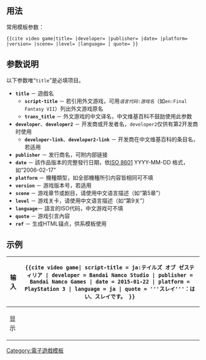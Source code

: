 <noinclude>{{Template doc page viewed directly}}</noinclude>

== 用法 ==

常用模板参数：
<syntaxhighlight lang="text">{{cite video game|title= |developer= |publisher= |date= |platform= |version= |scene= |level= |language= | quote= }}</syntaxhighlight>

== 参数说明 ==

以下参数唯“<code>title</code>”是必填项目。
* '''<code>title</code>''' － 遊戲名
** '''<code>script-title</code>''' － 若引用外文游戏，可用<code><var>语言代码</var>:<var>游戏名</var></code>（如<code>en:Final Fantasy VII</code>）列出外文游戏原名
** '''<code>trans_title</code>''' － 外文游戏的中文译名，中文维基百科不鼓励使用此参数
* '''<code>developer</code>'''、'''<code>developer2</code>''' － 开发商或开发者名，<code>developer2</code>仅供有第2开发商时使用
** '''<code>developer-link</code>'''、'''<code>developer2-link</code>''' － 开发商在中文维基百科的条目名，若适用
* '''<code>publisher</code>''' － 发行商名，可附内部链接
* '''<code>date</code>''' － 該作品版本的完整發行日期，依[[ISO 8601]] YYYY-MM-DD 格式，如“2006-02-17”
* '''<code>platform</code>''' － 機種類型，如全部機種所引内容皆相同可不填
* '''<code>version</code>''' － 游戏版本号，若适用
* '''<code>scene</code>''' － 游戏章节或剧目，请使用中文语言描述（如“第5章”）
* '''<code>level</code>''' － 游戏关卡，请使用中文语言描述（如“第9关”）
* '''<code>language</code>'''－ 語言的ISO代码，中文游戏可不填
* '''<code>quote</code>''' － 游戏引言內容
* '''<code>ref</code>''' － 生成HTML锚点，供{{tl|harvnb}}系模板使用

== 示例 ==

{| class="wikitable"
! class="nowrap" | 输入
| <syntaxhighlight lang="text">{{cite video game| script-title = ja:テイルズ オブ ゼスティリア | developer = Bandai Namco Studio | publisher = Bandai Namco Games | date = 2015-01-22 | platform = PlayStation 3 | language = ja | quote = '''スレイ'''：はい、スレイです。 }}</syntaxhighlight>
|-
! class="nowrap" | 显示
| 
{{cite video game| script-title = ja:テイルズ オブ ゼスティリア | developer = Bandai Namco Studio | publisher = Bandai Namco Games | date = 2015-01-22 | platform = PlayStation 3 | language = ja | quote = '''スレイ'''：はい、スレイです。 }}
|}

<includeonly>
[[Category:引用模板|{{PAGENAME}}]]
[[Category:電子遊戲模板]]
</includeonly>